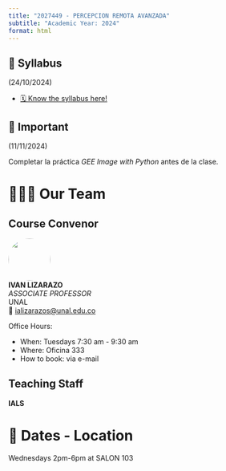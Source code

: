 ```yaml
---
title: "2027449 - PERCEPCION REMOTA AVANZADA"
subtitle: "Academic Year: 2024"
format: html
---
```


::: {.callout-important collapse=false}
## 📢 Syllabus

(24/10/2024)

- [🗓️ Know the syllabus here!](/2024/syllabus.qmd)

:::

::: {.callout-note collapse=false}
## 📢 Important

(11/11/2024)

Completar la práctica *GEE Image with Python* antes de la clase.

:::


# 🧑🏻‍🏫 Our Team

::: {.panel-tabset}
## Course Convenor


![](/figures/people/ials.png){fig-align="left" fig-alt="Photo of IVAN LIZARAZO" style="object-fit: cover;width:6em;height:6em;border-radius: 50%;"}  
**IVAN LIZARAZO** <br/>
_ASSOCIATE PROFESSOR_ <br/>
UNAL</a><br/>
📧 [ializarazos@unal.edu.co](mailto:)

Office Hours: 

- When: Tuesdays 7:30 am - 9:30 am
- Where: Oficina 333
- How to book: via e-mail

## Teaching Staff

**IALS**

:::

# 📍 Dates - Location

Wednesdays 2pm-6pm at SALON 103
